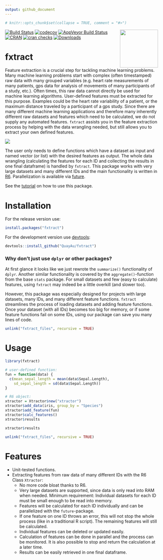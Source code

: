 ```yaml
---
output: github_document
---
```


```r
# knitr::opts_chunk$set(collapse = TRUE, comment = "#>")
```

<img align="right" src="https://raw.githubusercontent.com/quayau/fxtract/master/man/figures/hexagon.svg?sanitize=true" width="125px">

[![Build Status](https://travis-ci.org/QuayAu/fxtract.svg?branch=master)](https://travis-ci.org/QuayAu/fxtract)
[![codecov](https://codecov.io/gh/QuayAu/fxtract/branch/master/graph/badge.svg)](https://codecov.io/gh/QuayAu/fxtract)
[![AppVeyor Build Status](https://ci.appveyor.com/api/projects/status/github/QuayAu/fxtract?branch=master&svg=true)](https://ci.appveyor.com/project/QuayAu/fxtract)
[![CRAN](https://www.r-pkg.org/badges/version/fxtract)](https://cran.r-project.org/package=fxtract)
[![cran checks](https://cranchecks.info/badges/worst/fxtract)](https://cran.r-project.org/web/checks/check_results_fxtract.html)
[![Downloads](http://cranlogs.r-pkg.org/badges/grand-total/fxtract)](https://cran.rstudio.com/web/packages/fxtract/index.html)

# fxtract 
Feature extraction is a crucial step for tackling machine learning problems.
Many machine learning problems start with complex (often timestamped) raw data with many grouped variables (e.g. heart rate measurements of many patients, gps data for analysis of movements of many participants of a study, etc.). Often times, this raw data cannot directly be used for machine learning algorithms. User-defined features must be extracted for this purpose. Examples could be the heart rate variability of a patient, or the maximum distance traveled by a participant of a gps study.
Since there are many different machine learning applications and therefore many inherently different raw datasets and features which need to be calculated, we do not supply any automated features.
`fxtract` assists you in the feature extraction process by helping with the data wrangling needed, but still allows you to extract your own defined features.

![](man/figures/fxtract_main.svg)


The user only needs to define functions which have a dataset as input and named vector (or list) with the desired features as output. The whole data wrangling (calculating the features for each ID and collecting the results in one final dataframe) is handled by `fxtract`.
This package works with very large datasets and many different IDs and the main functionality is written in [R6](https://r6.r-lib.org/articles/Introduction.html). Parallelization is available via [future](https://cran.r-project.org/web/packages/future/index.html).

See the [tutorial](https://quayau.github.io/fxtract/) on how to use this package.

# Installation
For the release version use:
```r
install.packages("fxtract")
```

For the development version use [devtools](https://cran.r-project.org/package=devtools):
```r
devtools::install_github("QuayAu/fxtract")
```

### Why don't just use ``dplyr`` or other packages?
At first glance it looks like we just rewrote the ``summarize()`` functionality of ``dplyr``.
Another similar functionality is covered by the ``aggregate()``-function from the base ``stats`` package.
For small datasets and few (easy to calculate) features, using ``fxtract`` may indeed be a little overkill (and slower too).

However, this package was especially designed for projects with large datasets, many IDs, and many different feature functions. `fxtract` streamlines the process of loading datasets and adding feature functions. Once your dataset (with all IDs) becomes too big for memory, or if some feature functions fail on some IDs, using our package can save you many lines of code.


```r
unlink("fxtract_files", recursive = TRUE)
```

# Usage
```r
library(fxtract)

# user-defined function:
fun = function(data) {
  c(mean_sepal_length = mean(data$Sepal.Length),
    sd_sepal_length = sd(data$Sepal.Length))
}

# R6 object:
xtractor = Xtractor$new("xtractor")
xtractor$add_data(iris, group_by = "Species")
xtractor$add_feature(fun)
xtractor$calc_features()
xtractor$results

```
```r
xtractor$results
```

```r
unlink("fxtract_files", recursive = TRUE)
```
# Features

* Unit-tested functions.
* Extracting features from raw data of many different IDs with the R6 Class `Xtractor`:
    * No more code bloat thanks to R6.
    * Very large datasets are supported, since data is only read into RAM when needed. Minimum requirement: Individual datasets for each ID must be small enough to be read into memory.
    * Features will be calculated for each ID individually and can be parallelized with the `future`-package.
    * If one feature on one ID throws an error, this will not stop the whole process (like in a traditional R script). The remaining features will still be calculated.
    * Individual features can be deleted or updated easily.
    * Calculation of features can be done in parallel and the process can be monitored. It is also possible to stop and return the calculation at a later time.
    * Results can be easily retrieved in one final dataframe.
